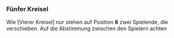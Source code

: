 ### Fünfer Kreisel

Wie [Vierer Kreisel] nur stehen auf Position **6** zwei Spielende, die verschieben. Auf die Abstimmung zwischen den Spielern achten